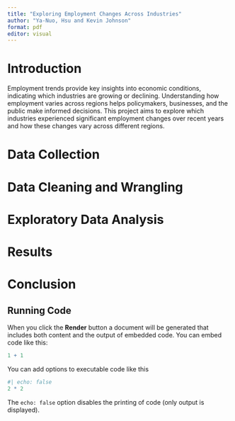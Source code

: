 ```yaml
---
title: "Exploring Employment Changes Across Industries"
author: "Ya-Nuo, Hsu and Kevin Johnson"
format: pdf
editor: visual
---
```


# Introduction

Employment trends provide key insights into economic conditions, indicating which industries are growing or declining. Understanding how employment varies across regions helps policymakers, businesses, and the public make informed decisions. This project aims to explore which industries experienced significant employment changes over recent years and how these changes vary across different regions.

# Data Collection

# Data Cleaning and Wrangling

# Exploratory Data Analysis

# Results

# Conclusion

## Running Code

When you click the **Render** button a document will be generated that includes both content and the output of embedded code. You can embed code like this:

```r
1 + 1
```

You can add options to executable code like this

```r
#| echo: false
2 * 2
```

The `echo: false` option disables the printing of code (only output is displayed).
